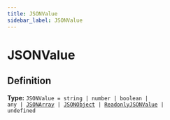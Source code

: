 ```yaml
---
title: JSONValue
sidebar_label: JSONValue
---
```


# JSONValue

## Definition

**Type:** <code>JSONValue = string | number | boolean | any | [JSONArray](/api/types/jsonarray) | [JSONObject](/api/interfaces/jsonobject) | [ReadonlyJSONValue](/api/types/readonlyjsonvalue) | undefined</code>

